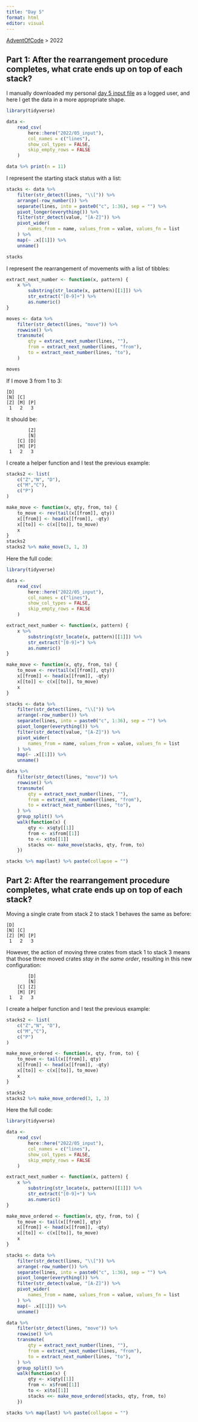 ```yaml
---
title: "Day 5"
format: html
editor: visual
---
```


[AdventOfCode](https://jrosell.github.io/AdventOfCode/) \> 2022

## Part 1: After the rearrangement procedure completes, what crate ends up on top of each stack?

I manually downloaded my personal [day 5 input file](https://adventofcode.com/2022/day/5) as a logged user, and here I get the data in a more appropriate shape.

```r
library(tidyverse)

data <- 
    read_csv(
        here::here("2022/05_input"),
        col_names = c("lines"),
        show_col_types = FALSE,
        skip_empty_rows = FALSE
    )

data %>% print(n = 11)
```

I represent the starting stack status with a list:

```r
stacks <- data %>% 
    filter(str_detect(lines, "\\[")) %>% 
    arrange(-row_number()) %>% 
    separate(lines, into = paste0("c", 1:36), sep = "") %>% 
    pivot_longer(everything()) %>% 
    filter(str_detect(value, "[A-Z]")) %>% 
    pivot_wider(
        names_from = name, values_from = value, values_fn = list
    ) %>% 
    map(~ .x[[1]]) %>% 
    unname()

stacks
```

I represent the rearrangement of movements with a list of tibbles:

```r
extract_next_number <- function(x, pattern) {
    x %>%
        substring(str_locate(x, pattern)[[1]]) %>% 
        str_extract("[0-9]+") %>% 
        as.numeric()
}

moves <- data %>% 
    filter(str_detect(lines, "move")) %>% 
    rowwise() %>% 
    transmute(
        qty = extract_next_number(lines, ""),
        from = extract_next_number(lines, "from"),
        to = extract_next_number(lines, "to"),
    ) 

moves
```

If I move 3 from 1 to 3:

    [D]        
    [N] [C]    
    [Z] [M] [P]
     1   2   3 

It should be:

            [Z]
            [N]
        [C] [D]
        [M] [P]
     1   2   3

I create a helper function and I test the previous example:

```r
stacks2 <- list(
    c("Z","N", "D"),
    c("M","C"),
    c("P")
)

make_move <- function(x, qty, from, to) {
    to_move <- rev(tail(x[[from]], qty))
    x[[from]] <- head(x[[from]], -qty)
    x[[to]] <- c(x[[to]], to_move)
    x
}
stacks2
stacks2 %>% make_move(3, 1, 3)
```

Here the full code:

```r
library(tidyverse)

data <- 
    read_csv(
        here::here("2022/05_input"),
        col_names = c("lines"),
        show_col_types = FALSE,
        skip_empty_rows = FALSE
    )

extract_next_number <- function(x, pattern) {
    x %>%
        substring(str_locate(x, pattern)[[1]]) %>% 
        str_extract("[0-9]+") %>% 
        as.numeric()
}

make_move <- function(x, qty, from, to) {
    to_move <- rev(tail(x[[from]], qty))
    x[[from]] <- head(x[[from]], -qty)
    x[[to]] <- c(x[[to]], to_move)
    x
}

stacks <- data %>% 
    filter(str_detect(lines, "\\[")) %>% 
    arrange(-row_number()) %>% 
    separate(lines, into = paste0("c", 1:36), sep = "") %>% 
    pivot_longer(everything()) %>% 
    filter(str_detect(value, "[A-Z]")) %>% 
    pivot_wider(
        names_from = name, values_from = value, values_fn = list
    ) %>% 
    map(~ .x[[1]]) %>% 
    unname()

data %>% 
    filter(str_detect(lines, "move")) %>% 
    rowwise() %>% 
    transmute(
        qty = extract_next_number(lines, ""),
        from = extract_next_number(lines, "from"),
        to = extract_next_number(lines, "to"),
    ) %>% 
    group_split() %>% 
    walk(function(x) {
        qty <- x$qty[[1]]
        from <- x$from[[1]]
        to <- x$to[[1]]
        stacks <<- make_move(stacks, qty, from, to)
    })

stacks %>% map(last) %>% paste(collapse = "")
```

## Part 2: After the rearrangement procedure completes, what crate ends up on top of each stack?

Moving a single crate from stack 2 to stack 1 behaves the same as before:

    [D]        
    [N] [C]    
    [Z] [M] [P]
     1   2   3 

However, the action of moving three crates from stack 1 to stack 3 means that those three moved crates *stay in the same order*, resulting in this new configuration:

            [D]
            [N]
        [C] [Z]
        [M] [P]
     1   2   3

I create a helper function and I test the previous example:

```r
stacks2 <- list(
    c("Z","N", "D"),
    c("M","C"),
    c("P")
)

make_move_ordered <- function(x, qty, from, to) {
    to_move <- tail(x[[from]], qty)
    x[[from]] <- head(x[[from]], -qty)
    x[[to]] <- c(x[[to]], to_move)
    x
}

stacks2
stacks2 %>% make_move_ordered(3, 1, 3)
```

Here the full code:

```r
library(tidyverse)

data <- 
    read_csv(
        here::here("2022/05_input"),
        col_names = c("lines"),
        show_col_types = FALSE,
        skip_empty_rows = FALSE
    )

extract_next_number <- function(x, pattern) {
    x %>%
        substring(str_locate(x, pattern)[[1]]) %>% 
        str_extract("[0-9]+") %>% 
        as.numeric()
}

make_move_ordered <- function(x, qty, from, to) {
    to_move <- tail(x[[from]], qty)
    x[[from]] <- head(x[[from]], -qty)
    x[[to]] <- c(x[[to]], to_move)
    x
}

stacks <- data %>% 
    filter(str_detect(lines, "\\[")) %>% 
    arrange(-row_number()) %>% 
    separate(lines, into = paste0("c", 1:36), sep = "") %>% 
    pivot_longer(everything()) %>% 
    filter(str_detect(value, "[A-Z]")) %>% 
    pivot_wider(
        names_from = name, values_from = value, values_fn = list
    ) %>% 
    map(~ .x[[1]]) %>% 
    unname()

data %>% 
    filter(str_detect(lines, "move")) %>% 
    rowwise() %>% 
    transmute(
        qty = extract_next_number(lines, ""),
        from = extract_next_number(lines, "from"),
        to = extract_next_number(lines, "to"),
    ) %>% 
    group_split() %>% 
    walk(function(x) {
        qty <- x$qty[[1]]
        from <- x$from[[1]]
        to <- x$to[[1]]
        stacks <<- make_move_ordered(stacks, qty, from, to)
    })

stacks %>% map(last) %>% paste(collapse = "")
```
